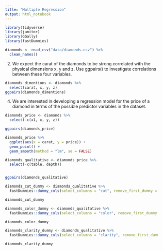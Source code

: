 ```yaml
---
title: "Multiple Regression"
output: html_notebook
---
```


```r
library(tidyverse)
library(janitor)
library(GGally)
library(fastDummies)
```

```r
diamonds <- read_csv("data/diamonds.csv") %>% 
  clean_names()
```

2. We expect the carat of the diamonds to be strong correlated with the physical dimensions x, y and z. Use ggpairs() to investigate correlations between these four variables.

```r
diamonds_dimentions <- diamonds %>% 
  select(carat, x, y, z)
ggpairs(diamonds_dimentions)
```

4. We are interested in developing a regression model for the price of a diamond in terms of the possible predictor variables in the dataset.

```r
diamonds_price <- diamonds %>% 
  select(-c(x1, x, y, z))

ggpairs(diamonds_price)
```
```r
diamonds_price %>%
  ggplot(aes(x = carat, y = price)) +
  geom_point() +
  geom_smooth(method = "lm", se = FALSE)

diamonds_qualitative <- diamonds_price %>% 
  select(-c(table, depth))


ggpairs(diamonds_qualitative)

```

```r
diamonds_cut_dummy <- diamonds_qualitative %>%
  fastDummies::dummy_cols(select_columns = "cut", remove_first_dummy = TRUE) 

diamonds_cut_dummy

diamonds_color_dummy <- diamonds_qualitative %>%
  fastDummies::dummy_cols(select_columns = "color", remove_first_dummy = TRUE) 

diamonds_color_dummy

diamonds_clarity_dummy <- diamonds_qualitative %>%
  fastDummies::dummy_cols(select_columns = "clarity", remove_first_dummy = TRUE) 

diamonds_clarity_dummy
```
